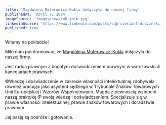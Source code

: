 ```yaml
---
title: 'Magdalena Materowicz-Kukla dołączyła do naszej firmy'
publishedAt: 'April 7, 2024'
imageSource: 'images/news/mk-join.jpg'
linkedinSource: 'https://www.linkedin.com/posts/sdp-sierzant-dudzinski_welcome-on-board-we-are-delighted-to-announce-activity-7085186724808536065-xg18/'
published: true
---
```



Witamy na pokładzie!

Miło nam poinformować, że  [Magdalena Materowicz-Kukla](https://sdp.legal/team/magdalena-materowicz-kukla) dołączyła do naszej firmy.

Jest radcą prawnym z bogatym doświadczeniem prawnym w warszawskich kancelariach prawnych.

©Wiedzę i doświadczenie w zakresie własności intelektualnej zdobywała również pracując jako asystent sędziego w Trybunale Znaków Towarowych Unii Europejskiej i Wzorów Wspólnotowych.
Magda z pewnością wzmocni naszą praktykę IP swoją wiedzą i doświadczeniem. Specjalizuje się w prawie własności intelektualnej, prawie znaków towarowych i doradztwie prawnym.

Jej pasją są podróże i gotowanie.
